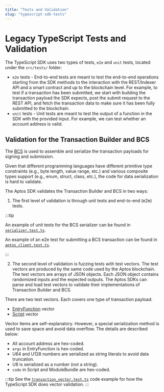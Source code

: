 ```yaml
---
title: "Tests and Validation"
slug: "typescript-sdk-tests"
---
```


# Legacy TypeScript Tests and Validation

The TypeScript SDK uses two types of tests, `e2e` and `unit` tests, located under the `src/tests/` folder:

- `e2e` tests - End-to-end tests are meant to test the end-to-end operations starting from the SDK methods to the interaction with the REST/Indexer API and a smart contract and up to the blockchain level. For example, to test if a transaction has been submitted, we start with building the transaction payload the SDK expects, post the submit request to the REST API, and fetch the transaction data to make sure it has been fully submitted to the blockchain.
- `unit` tests - Unit tests are meant to test the output of a function in the SDK with the provided input. For example, we can test whether an account address is valid.

## Validation for the Transaction Builder and BCS

The [BCS](https://docs.rs/bcs/latest/bcs/) is used to assemble and serialize the transaction payloads for signing and submission.

Given that different programming languages have different primitive type constraints (e.g., byte length, value range, etc.) and various composite types support (e.g., enum, struct, class, etc.), the code for data serialization is hard to validate.

The Aptos SDK validates the Transaction Builder and BCS in two ways:

1. The first level of validation is through unit tests and end-to-end (e2e) tests.

:::tip

An example of unit tests for the BCS serializer can be found in [`serializer.test.ts`](https://github.com/aptos-labs/aptos-core/blob/main/ecosystem/typescript/sdk/src/tests/unit/serializer.test.ts).

An example of an e2e test for submitting a BCS transaction can be found in [`aptos_client.test.ts`](https://github.com/aptos-labs/aptos-core/blob/f4a7820a61f22ed8306219621402d96f70379d20/ecosystem/typescript/sdk/src/tests/e2e/aptos_client.test.ts#L78).

:::

2. The second level of validation is fuzzing tests with test vectors. The test vectors are produced by the same code used by the Aptos blockchain. The test vectors are arrays of JSON objects. Each JSON object contains randomized inputs and the expected outputs. The Aptos SDKs can parse and load test vectors to validate their implementations of Transaction Builder and BCS.

There are two test vectors. Each covers one type of transaction payload:

- [EntryFunction](https://github.com/aptos-labs/aptos-core/blob/main/api/goldens/aptos_api__tests__transaction_vector_test__test_entry_function_payload.json) vector
- [Script](https://github.com/aptos-labs/aptos-core/blob/main/api/goldens/aptos_api__tests__transaction_vector_test__test_script_payload.json) vector

Vector items are self-explanatory. However, a special serialization method is used to save space and avoid data overflow. The details are described below:

- All account address are hex-coded.
- `args` in EntryFunction is hex-coded.
- U64 and U128 numbers are serialized as string literals to avoid data truncation.
- U8 is serialized as a number (not a string).
- `code` in Script and ModuleBundle are hex-coded.

:::tip
See the [`transaction_vector.test.ts`](https://github.com/aptos-labs/aptos-core/blob/main/ecosystem/typescript/sdk/src/tests/unit/transaction_vector.test.ts) code example for how the TypeScript SDK does vector validation.
:::
